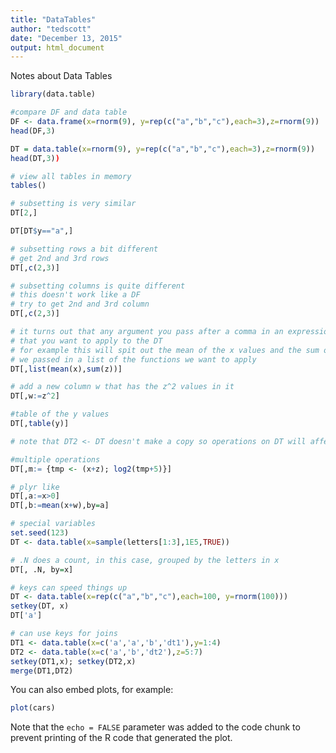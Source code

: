 ```yaml
---
title: "DataTables"
author: "tedscott"
date: "December 13, 2015"
output: html_document
---
```


Notes about Data Tables

```r
library(data.table)

#compare DF and data table
DF <- data.frame(x=rnorm(9), y=rep(c("a","b","c"),each=3),z=rnorm(9))
head(DF,3)

DT = data.table(x=rnorm(9), y=rep(c("a","b","c"),each=3),z=rnorm(9))
head(DT,3))

# view all tables in memory
tables()

# subsetting is very similar
DT[2,]

DT[DT$y=="a",]

# subsetting rows a bit different
# get 2nd and 3rd rows
DT[,c(2,3)]

# subsetting columns is quite different
# this doesn't work like a DF
# try to get 2nd and 3rd column
DT[,c(2,3)]

# it turns out that any argument you pass after a comma in an expression
# that you want to apply to the DT
# for example this will spit out the mean of the x values and the sum of the # z values
# we passed in a list of the functions we want to apply
DT[,list(mean(x),sum(z))]

# add a new column w that has the z^2 values in it
DT[,w:=z^2]

#table of the y values
DT[,table(y)]

# note that DT2 <- DT doesn't make a copy so operations on DT will affect DT2

#multiple operations
DT[,m:= {tmp <- (x+z); log2(tmp+5)}]

# plyr like
DT[,a:=x>0]
DT[,b:=mean(x+w),by=a]

# special variables
set.seed(123)
DT <- data.table(x=sample(letters[1:3],1E5,TRUE))

# .N does a count, in this case, grouped by the letters in x
DT[, .N, by=x]

# keys can speed things up
DT <- data.table(x=rep(c("a","b","c"),each=100, y=rnorm(100)))
setkey(DT, x)
DT['a']

# can use keys for joins
DT1 <- data.table(x=c('a','a','b','dt1'),y=1:4)
DT2 <- data.table(x=c('a','b','dt2'),z=5:7)
setkey(DT1,x); setkey(DT2,x)
merge(DT1,DT2)


```

You can also embed plots, for example:

```r
plot(cars)
```

Note that the `echo = FALSE` parameter was added to the code chunk to prevent printing of the R code that generated the plot.
